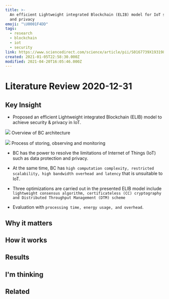 ```yaml
---
title: >-
  An efficient Lightweight integrated Blockchain (ELIB) model for IoT security
  and privacy
emoji: "\U0001F4DD"
tags:
  - research
  - blockchain
  - iot
  - security
link: https://www.sciencedirect.com/science/article/pii/S0167739X19319843
created: 2021-01-05T22:58:30.000Z
modified: 2021-04-20T16:05:46.000Z
---
```


# Literature Review 2020-12-31

## Key Insight

- Proposed an efficient Lightweight integrated Blockchain (ELIB) model to achieve security & privacy in IoT.

![](https://ars.els-cdn.com/content/image/1-s2.0-S0167739X19319843-gr1.jpg)
Overview of BC architecture

![](https://ars.els-cdn.com/content/image/1-s2.0-S0167739X19319843-gr2.jpg)
Process of storing, observing and monitoring

- BC has the power to resolve the limitations of Internet of Things (IoT) such as data protection and privacy.
- At the same time, BC has `high computation complexity, restricted scalability, high bandwidth overhead and latency` that is unsuitable to IoT.

- Three optimizations are carried out in the presented ELIB model include `lightweight consensus algorithm, certificateless (CC) cryptography and Distributed Throughput Management (DTM) scheme`

- Evaluation with `processing time, energy usage, and overhead`.

## Why it matters

## How it works

## Results

## I'm thinking

## Related
